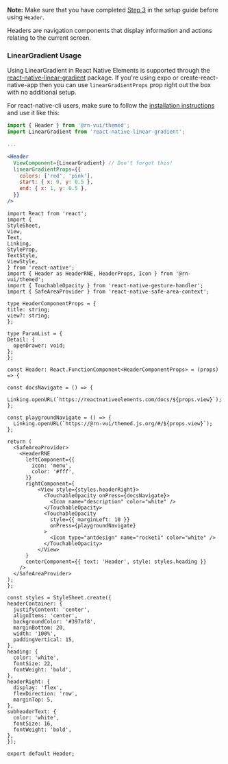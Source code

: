 <!-- To show the guide to configure Header Component to a project.
This is not added as description in comments of the component so is added here. -->

**Note:**
Make sure that you have completed [Step 3](../installation#install-react-native-safe-area-context) in the setup guide before using `Header`.

Headers are navigation components that display information and actions relating
to the current screen.

<!-- The react-native-linear-gradient is not configured with snack so the usage guide is added here to be displayed in documentation. -->

### LinearGradient Usage

Using LinearGradient in React Native Elements is supported through the
[react-native-linear-gradient](https://github.com/react-native-community/react-native-linear-gradient)
package. If you're using expo or create-react-native-app then you can use
`linearGradientProps` prop right out the box with no additional setup.

For react-native-cli users, make sure to follow the
[installation instructions](https://github.com/react-native-community/react-native-linear-gradient#add-it-to-your-project)
and use it like this:

```jsx
import { Header } from '@rn-vui/themed';
import LinearGradient from 'react-native-linear-gradient';

...

<Header
  ViewComponent={LinearGradient} // Don't forget this!
  linearGradientProps={{
    colors: ['red', 'pink'],
    start: { x: 0, y: 0.5 },
    end: { x: 1, y: 0.5 },
  }}
/>
```

```SnackPlayer name=RNE Header
import React from 'react';
import {
StyleSheet,
View,
Text,
Linking,
StyleProp,
TextStyle,
ViewStyle,
} from 'react-native';
import { Header as HeaderRNE, HeaderProps, Icon } from '@rn-vui/themed';
import { TouchableOpacity } from 'react-native-gesture-handler';
import { SafeAreaProvider } from 'react-native-safe-area-context';

type HeaderComponentProps = {
title: string;
view?: string;
};

type ParamList = {
Detail: {
  openDrawer: void;
};
};

const Header: React.FunctionComponent<HeaderComponentProps> = (props) => {

const docsNavigate = () => {
  Linking.openURL(`https://reactnativeelements.com/docs/${props.view}`);
};

const playgroundNavigate = () => {
  Linking.openURL(`https://@rn-vui/themed.js.org/#/${props.view}`);
};

return (
  <SafeAreaProvider>
    <HeaderRNE
      leftComponent={{
        icon: 'menu',
        color: '#fff',
      }}
      rightComponent={
          <View style={styles.headerRight}>
            <TouchableOpacity onPress={docsNavigate}>
              <Icon name="description" color="white" />
            </TouchableOpacity>
            <TouchableOpacity
              style={{ marginLeft: 10 }}
              onPress={playgroundNavigate}
            >
              <Icon type="antdesign" name="rocket1" color="white" />
            </TouchableOpacity>
          </View>
      }
      centerComponent={{ text: 'Header', style: styles.heading }}
    />
  </SafeAreaProvider>
);
};

const styles = StyleSheet.create({
headerContainer: {
  justifyContent: 'center',
  alignItems: 'center',
  backgroundColor: '#397af8',
  marginBottom: 20,
  width: '100%',
  paddingVertical: 15,
},
heading: {
  color: 'white',
  fontSize: 22,
  fontWeight: 'bold',
},
headerRight: {
  display: 'flex',
  flexDirection: 'row',
  marginTop: 5,
},
subheaderText: {
  color: 'white',
  fontSize: 16,
  fontWeight: 'bold',
},
});

export default Header;
```
